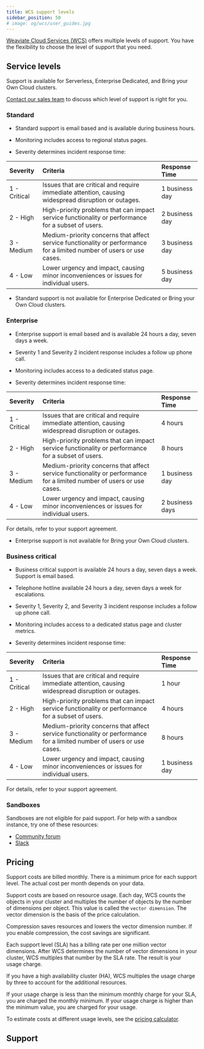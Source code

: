 ```yaml
---
title: WCS support levels
sidebar_position: 50
# image: og/wcs/user_guides.jpg
---
```


[Weaviate Cloud Services (WCS)](https://console.weaviate.cloud/) offers multiple levels of support. You have the flexibility to choose the level of support that you need.


## Service levels

Support is available for Serverless, Enterprise Dedicated, and Bring your Own Cloud clusters. 

[Contact our sales team](https://weaviate.io/pricing#contact-sales) to discuss which level of support is right for you.

### Standard

- Standard support is email based and is available during business hours. 

- Monitoring includes access to regional status pages. 

- Severity determines incident response time:

| Severity | Criteria | Response Time |
| :- | :- | :- |
| 1 - Critical | Issues that are critical and require immediate attention, causing widespread disruption or outages. |  1 business day |
| 2 - High | High-priority problems that can impact service functionality or performance for a subset of users. | 2 business day |
| 3 - Medium | Medium-priority concerns that affect service functionality or performance for a limited number of users or use cases. | 3 business day |
| 4 - Low | Lower urgency and impact, causing minor inconveniences or issues for individual users. | 5 business day |

- Standard support is not available for Enterprise Dedicated or Bring your Own Cloud clusters.

### Enterprise

- Enterprise support is email based and is available 24 hours a day, seven days a week.

- Severity 1 and Severity 2 incident response includes a  follow up phone call.

- Monitoring includes access to a dedicated status page. 

- Severity determines incident response time:

| Severity | Criteria | Response Time |
| :- | :- | :- |
| 1 - Critical | Issues that are critical and require immediate attention, causing widespread disruption or outages. | 4 hours |
| 2 - High | High-priority problems that can impact service functionality or performance for a subset of users. | 8 hours |
| 3 - Medium | Medium-priority concerns that affect service functionality or performance for a limited number of users or use cases. | 1 business day |
| 4 - Low | Lower urgency and impact, causing minor inconveniences or issues for individual users. | 2 business days |

For details, refer to your support agreement.

- Enterprise support is not available for Bring your Own Cloud clusters.

### Business critical

- Business critical support is available 24 hours a day, seven days a week. Support is email based. 

- Telephone hotline available 24 hours a day, seven days a week for escalations.

- Severity 1, Severity 2, and Severity 3 incident response includes a follow up phone call.

- Monitoring includes access to a dedicated status page and cluster metrics. 

- Severity determines incident response time:

| Severity | Criteria | Response Time |
| :- | :- | :- |
| 1 - Critical | Issues that are critical and require immediate attention, causing widespread disruption or outages. | 1 hour |
| 2 - High | High-priority problems that can impact service functionality or performance for a subset of users. | 4 hours |
| 3 - Medium | Medium-priority concerns that affect service functionality or performance for a limited number of users or use cases. | 8 hours |
| 4 - Low | Lower urgency and impact, causing minor inconveniences or issues for individual users. | 1 business day |

For details, refer to your support agreement.

### Sandboxes

Sandboxes are not eligible for paid support. For help with a sandbox instance, try one of these resources:

- [Community forum](https://forum.weaviate.io)
- [Slack](https://weaviate.io/slack)

## Pricing

Support costs are billed monthly. There is a minimum price for each support level. The actual cost per month depends on your data. 

Support costs are based on resource usage. Each day, WCS counts the objects in your cluster and multiples the number of objects by the number of dimensions per object. This value is called the `vector dimension`. The vector dimension is the basis of the price calculation.

Compression saves resources and lowers the vector dimension number. If you enable compression, the cost savings are significant.

Each support level (SLA) has a billing rate per one million vector dimensions. After WCS determines the number of vector dimensions in your cluster, WCS multiples that number by the SLA rate. The result is your usage charge. 

If you have a high availability cluster (HA), WCS multiples the usage charge by three to account for the additional resources. 

If your usage charge is less than the minimum monthly charge for your SLA, you are charged the monthly minimum. If your usage charge is higher than the minimum value, you are charged for your usage. 

To estimate costs at different usage levels, see the [pricing calculator](https://weaviate.io/services/serverless).

## Support


<SupportAndTrouble />


<CustomScriptLoader/>
